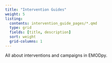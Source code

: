 ```yaml
---
title: "Intervention Guides"
weight: 5
listing:
  contents: intervention_guide_pages/*.qmd
  type: grid
  fields: [title, description]
  sort: weight
  grid-columns: 1
---
```


All about interventions and campaigns in EMODpy.

